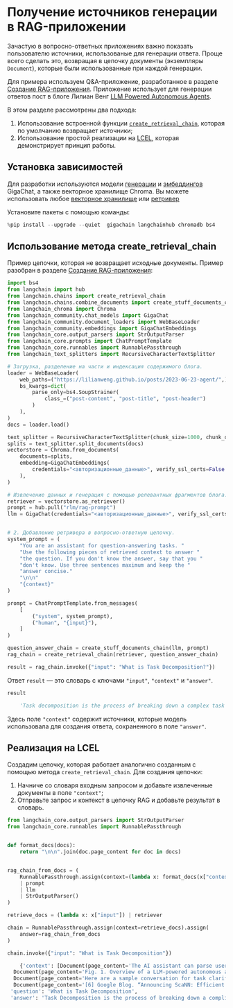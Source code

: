 # Получение источников генерации в RAG-приложении

Зачастую в вопросно-ответных приложениях важно показать пользователю источники, использованые для генерации ответа. Проще всего сделать это, возвращая в цепочку документы (экземпляры `Document`), которые были использованные при каждой генерации.

Для примера используем Q&A-приложение, разработанное в разделе [Создание RAG-приложения](/docs/tutorials/rag). Приложение использует для генерации ответов пост в блоге Лилиан Венг [LLM Powered Autonomous Agents](https://lilianweng.github.io/posts/2023-06-23-agent/).

В этом разделе рассмотрены два подхода:

1. Использование встроенной функции [`create_retrieval_chain`](https://api.python.langchain.com/en/latest/chains/langchain.chains.retrieval.create_retrieval_chain.html), которая по умолчанию возвращает источники;
2. Использование простой реализации на [LCEL](/docs/concepts#langchain-expression-language), которая демонстрирует принцип работы.
## Установка зависимостей

Для разработки используются модели [генерации](https://developers.sber.ru/docs/ru/gigachat/models#modeli-dlya-generatsii) и [эмбеддингов](https://developers.sber.ru/docs/ru/gigachat/models#model-dlya-vektornogo-predstavleniya-teksta) GigaChat, а также векторное хранилище Chroma.
Вы можете использовать любое [векторное хранилище](/docs/modules/data_connection/vectorstores/) или [ретривер](/docs/modules/data_connection/retrievers/)

Установите пакеты с помощью команды:

```python
%pip install --upgrade --quiet  gigachain langchainhub chromadb bs4
```

## Использование метода create_retrieval_chain

Пример цепочки, которая не возвращает исходные документы. Пример разобран в разделе [Создание RAG-приложения](/docs/tutorials/rag):

```python
import bs4
from langchain import hub
from langchain.chains import create_retrieval_chain
from langchain.chains.combine_documents import create_stuff_documents_chain
from langchain_chroma import Chroma
from langchain_community.chat_models import GigaChat
from langchain_community.document_loaders import WebBaseLoader
from langchain_community.embeddings import GigaChatEmbeddings
from langchain_core.output_parsers import StrOutputParser
from langchain_core.prompts import ChatPromptTemplate
from langchain_core.runnables import RunnablePassthrough
from langchain_text_splitters import RecursiveCharacterTextSplitter
```


```python
# Загрузка, разделение на части и индексация содержимого блога.
loader = WebBaseLoader(
    web_paths=("https://lilianweng.github.io/posts/2023-06-23-agent/",),
    bs_kwargs=dict(
        parse_only=bs4.SoupStrainer(
            class_=("post-content", "post-title", "post-header")
        )
    ),
)
docs = loader.load()

text_splitter = RecursiveCharacterTextSplitter(chunk_size=1000, chunk_overlap=200)
splits = text_splitter.split_documents(docs)
vectorstore = Chroma.from_documents(
    documents=splits,
    embedding=GigaChatEmbeddings(
        credentials="<авторизационные_данные>", verify_ssl_certs=False
    ),
)

# Извлечение данных и генерация с помощью релевантных фрагментов блога.
retriever = vectorstore.as_retriever()
prompt = hub.pull("rlm/rag-prompt")
llm = GigaChat(credentials="<авторизационные_данные>", verify_ssl_certs=False)


# 2. Добавление ретривера в вопросно-ответную цепочку.
system_prompt = (
    "You are an assistant for question-answering tasks. "
    "Use the following pieces of retrieved context to answer "
    "the question. If you don't know the answer, say that you "
    "don't know. Use three sentences maximum and keep the "
    "answer concise."
    "\n\n"
    "{context}"
)

prompt = ChatPromptTemplate.from_messages(
    [
        ("system", system_prompt),
        ("human", "{input}"),
    ]
)

question_answer_chain = create_stuff_documents_chain(llm, prompt)
rag_chain = create_retrieval_chain(retriever, question_answer_chain)
```


```python
result = rag_chain.invoke({"input": "What is Task Decomposition?"})
```

Ответ `result` — это словарь с ключами `"input"`, `"context"` и `"answer"`.

```python
result
```


<CodeOutputBlock lang="python">

```python
    'Task decomposition is the process of breaking down a complex task into smaller, simpler steps. This allows an agent to better understand and plan ahead for the task at hand. In the context provided, it is mentioned that the AI assistant can parse user input into several tasks, each with its own unique identifier and dependencies on previous tasks. This helps in breaking down complex tasks into manageable parts, making it easier for the agent to complete the task successfully.'
```

</CodeOutputBlock>

Здесь поле `"context"` содержит источники, которые модель использовала для создания ответа, сохраненного в поле `"answer"`.
## Реализация на LCEL

Создадим цепочку, которая работает аналогично созданным с помощью метода `create_retrieval_chain`.
Для создания цепочки:

1. Начниче со словаря входным запросом и добавьте извлеченные документы в поле `"context"`;
2. Отправьте запрос и контекст в цепочку RAG и добавьте результат в словарь.

```python
from langchain_core.output_parsers import StrOutputParser
from langchain_core.runnables import RunnablePassthrough


def format_docs(docs):
    return "\n\n".join(doc.page_content for doc in docs)


rag_chain_from_docs = (
    RunnablePassthrough.assign(context=(lambda x: format_docs(x["context"])))
    | prompt
    | llm
    | StrOutputParser()
)

retrieve_docs = (lambda x: x["input"]) | retriever

chain = RunnablePassthrough.assign(context=retrieve_docs).assign(
    answer=rag_chain_from_docs
)

chain.invoke({"input": "What is Task Decomposition"})
```


<CodeOutputBlock lang="python">

```python
    {'context': [Document(page_content='The AI assistant can parse user input to several tasks: [{"task": task, "id", task_id, "dep": dependency_task_ids, "args": {"text": text, "image": URL, "audio": URL, "video": URL}}]. The "dep" field denotes the id of the previous task which generates a new resource that the current task relies on. A special tag "-task_id" refers to the generated text image, audio and video in the dependency task with id as task_id. The task MUST be selected from the following options: {{ Available Task List }}. There is a logical relationship between tasks, please note their order. If the user input can\'t be parsed, you need to reply empty JSON. Here are several cases for your reference: {{ Demonstrations }}. The chat history is recorded as {{ Chat History }}. From this chat history, you can find the path of the user-mentioned resources for your task planning.', metadata={'source': 'https://lilianweng.github.io/posts/2023-06-23-agent/'}),
  Document(page_content='Fig. 1. Overview of a LLM-powered autonomous agent system.\nComponent One: Planning#\nA complicated task usually involves many steps. An agent needs to know what they are and plan ahead.\nTask Decomposition#\nChain of thought (CoT; Wei et al. 2022) has become a standard prompting technique for enhancing model performance on complex tasks. The model is instructed to “think step by step” to utilize more test-time computation to decompose hard tasks into smaller and simpler steps. CoT transforms big tasks into multiple manageable tasks and shed lights into an interpretation of the model’s thinking process.', metadata={'source': 'https://lilianweng.github.io/posts/2023-06-23-agent/'}),
  Document(page_content='Here are a sample conversation for task clarification sent to OpenAI ChatCompletion endpoint used by GPT-Engineer. The user inputs are wrapped in {{user input text}}.\n[\n  {\n    "role": "system",\n    "content": "You will read instructions and not carry them out, only seek to clarify them.\\nSpecifically you will first summarise a list of super short bullets of areas that need clarification.\\nThen you will pick one clarifying question, and wait for an answer from the user.\\n"\n  },\n  {\n    "role": "user",\n    "content": "We are writing {{a Super Mario game in python. MVC components split in separate files. Keyboard control.}}\\n"\n  },\n  {\n    "role": "assistant",', metadata={'source': 'https://lilianweng.github.io/posts/2023-06-23-agent/'}),
  Document(page_content='[6] Google Blog. “Announcing ScaNN: Efficient Vector Similarity Search” July 28, 2020.\n[7] https://chat.openai.com/share/46ff149e-a4c7-4dd7-a800-fc4a642ea389\n[8] Shinn & Labash. “Reflexion: an autonomous agent with dynamic memory and self-reflection” arXiv preprint arXiv:2303.11366 (2023).\n[9] Laskin et al. “In-context Reinforcement Learning with Algorithm Distillation” ICLR 2023.\n[10] Karpas et al. “MRKL Systems A modular, neuro-symbolic architecture that combines large language models, external knowledge sources and discrete reasoning.” arXiv preprint arXiv:2205.00445 (2022).\n[11] Weaviate Blog. Why is Vector Search so fast? Sep 13, 2022.\n[12] Li et al. “API-Bank: A Benchmark for Tool-Augmented LLMs” arXiv preprint arXiv:2304.08244 (2023).\n[13] Shen et al. “HuggingGPT: Solving AI Tasks with ChatGPT and its Friends in HuggingFace” arXiv preprint arXiv:2303.17580 (2023).', metadata={'source': 'https://lilianweng.github.io/posts/2023-06-23-agent/'})],
 'question': 'What is Task Decomposition',
 'answer': 'Task Decomposition is the process of breaking down a complicated task into smaller and simpler steps, allowing an agent to plan ahead and understand what they need to do. This technique has been shown to enhance model performance on complex tasks by instructing the model to think step by step and utilize more test-time computation.'}
```

</CodeOutputBlock>
